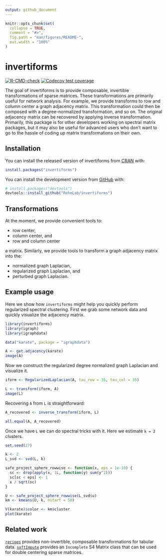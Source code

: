 ```yaml
---
output: github_document
---
```


<!-- README.md is generated from README.Rmd. Please edit that file -->

```r
knitr::opts_chunk$set(
  collapse = TRUE,
  comment = "#>",
  fig.path = "man/figures/README-",
  out.width = "100%"
)
```

# invertiforms

<!-- badges: start -->
[![R-CMD-check](https://github.com/RoheLab/invertiforms/workflows/R-CMD-check/badge.svg)](https://github.com/RoheLab/invertiforms/actions)
[![Codecov test coverage](https://codecov.io/gh/RoheLab/invertiforms/branch/master/graph/badge.svg)](https://app.codecov.io/gh/RoheLab/invertiforms?branch=master)
<!-- badges: end -->

The goal of invertiforms is to provide composable, invertible transformations of sparse matrices. These transformations are primarily useful for network analysis. For example, we provide transforms to row and column center a graph adjacency matrix. This transformation could then be composed with a degree-normalized transformation, and so on. The original adjacency matrix can be recovered by applying inverse transformation. Primarily, this package is for other developers working on spectral matrix packages, but it may also be useful for advanced users who don't want to go to the hassle of coding up matrix transformations on their own.

## Installation

You can install the released version of invertiforms from [CRAN](https://CRAN.R-project.org) with:

``` r
install.packages("invertiforms")
```

You can install the development version from [GitHub](https://github.com/) with:

``` r
# install.packages("devtools")
devtools::install_github("RoheLab/invertiforms")
```

## Transformations

At the moment, we provide convenient tools to:

- row center,
- column center, and
- row and column center

a matrix. Similarly, we provide tools to transform a graph adjacency matrix into the:

- normalized graph Laplacian,
- regularized graph Laplacian, and
- perturbed graph Laplacian.

## Example usage

Here we show how `invertiforms` might help you quickly perform regularized spectral clustering. First we grab some network data and quickly visualize the adjacency matrix.


```r
library(invertiforms)
library(igraph)
library(igraphdata)

data("karate", package = "igraphdata")

A <- get.adjacency(karate)
image(A)
```

Now we construct the regularized degree normalized graph Laplacian and visualize it.

```r
iform <- RegularizedLaplacian(A, tau_row = 35, tau_col = 35)

L <- transform(iform, A)
image(L)
```

Recovering `A` from `L` is straightforward:

```r
A_recovered <- inverse_transform(iform, L)

all.equal(A, A_recovered)
```

Once we have `L` we can do spectral tricks with it. Here we estimate `k = 2` clusters.

```r
set.seed(27)

k <- 2
L_svd <- svd(L, k)

safe_project_sphere_rowwise <- function(x, eps = 1e-10) {
  sc <- drop(apply(x, 1L, function(y) sum(y^2)))
  sc[sc < eps] <- 1
  x / sqrt(sc)
}

U <- safe_project_sphere_rowwise(L_svd$u)
km <- kmeans(U, k, nstart = 50)

V(karate)$color <- km$cluster
plot(karate)
```

## Related work

[`recipes`](https://cran.r-project.org/package=recipes) provides non-invertible, composable transformations for tabular data. [`softImpute`](https://cran.r-project.org/package=softImpute) provides an `Incomplete` S4 Matrix class that can be used for double centering sparse matrices.
